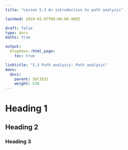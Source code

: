 ```yaml
---
title: "Lesson 5.3 An introduction to path analysis"

lastmod: 2019-01-07T00:00:00.000Z

draft: false
type: docs
maths: true

output:
  blogdown::html_page:
    toc: true

linktitle: "5.3 Path analysis: Path analysis"
menu:
  docs:
    parent: SOCI832
    weight: 530
---
```


# Heading 1

## Heading 2

### Heading 3
